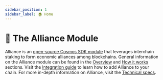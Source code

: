 ```yaml
---
sidebar_position: 1
sidebar_label: 🏠 Home
---
```



# 🤝 The Alliance Module


Alliance is an [open-source Cosmos SDK module](https://github.com/terra-money/alliance) that leverages interchain staking to form economic alliances among blockchains. General information on the Alliance module can be found in the [Overview](./overview.mdx) and [How it works](alliance.mdx) sections. Visit the [Integration guide](./guides/get-started.mdx) to learn how to add Alliance to your chain. For more in-depth information on Alliance, visit the [Technical specs](./tech/parameters.mdx). 

<CardSection cards={homeCards} />